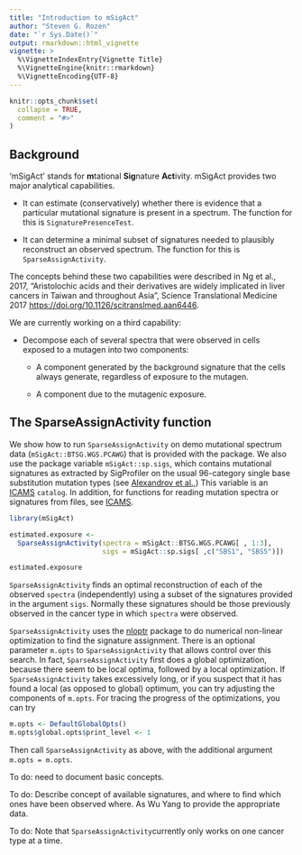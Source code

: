 ```yaml
---
title: "Introduction to mSigAct"
author: "Steven G. Rozen"
date: "`r Sys.Date()`"
output: rmarkdown::html_vignette
vignette: >
  %\VignetteIndexEntry{Vignette Title}
  %\VignetteEngine{knitr::rmarkdown}
  %\VignetteEncoding{UTF-8}
---
```


```r
knitr::opts_chunk$set(
  collapse = TRUE,
  comment = "#>"
)
```

## Background

'mSigAct' stands for **m**tational **Sig**nature
**Act**ivity. 
mSigAct provides two major analytical capabilities. 

* It can estimate (conservatively) whether there is evidence
    that a particular mutational signature is present in a spectrum.
    The function for this is `SignaturePresenceTest`.
    
* It can
    determine a minimal subset of signatures needed to plausibly reconstruct an
    observed spectrum. The function for this is `SparseAssignActivity`.
    
The concepts behind these two capabilities were
described in Ng et al., 2017, "Aristolochic acids and their derivatives are widely 
implicated in liver cancers in Taiwan and throughout Asia", Science Translational Medicine 2017
<https://doi.org/10.1126/scitranslmed.aan6446>. 

We are currently working on a third capability:

* Decompose each of several spectra that were observed in
cells exposed to a mutagen into two components:

    + A component generated by the background signature
that the cells always generate,
regardless of exposure to the mutagen.

    + A component due to the mutagenic exposure.

## The SparseAssignActivity function

We show how to run `SparseAssignActivity` on demo 
mutational spectrum data 
(`mSigAct::BTSG.WGS.PCAWG`)
that is provided with the package. 
We also use the package variable `mSigAct::sp.sigs`,
which contains mutational signatures as extracted by
SigProfiler on the usual 96-category single base
substitution mutation types (see 
[Alexandrov et al.,](https://www.biorxiv.org/content/10.1101/322859v1))
This variable is an [ICAMS](https://github.com/steverozen/ICAMS/)
`catalog`. In addition, for functions for reading
mutation spectra or signatures from files, see 
[ICAMS](https://github.com/steverozen/ICAMS/).

```r
library(mSigAct)

estimated.exposure <- 
  SparseAssignActivity(spectra = mSigAct::BTSG.WGS.PCAWG[ , 1:3],
                       sigs = mSigAct::sp.sigs[ ,c("SBS1", "SBS5")])

estimated.exposure
```
`SparseAssignActivity` finds an optimal reconstruction of 
each of the observed `spectra` (independently) using a subset of
the signatures provided in the argument `sigs`. 
Normally these signatures should be those previously observed in
the cancer type in which `spectra` were observed.

`SparseAssignActivity` uses the
[nloptr](https://CRAN.R-project.org/package=nloptr)
package to do numerical non-linear
optimization to find the signature assignment. There is
an optional parameter `m.opts` to `SparseAssignActivity` that
allows control over this search. In fact,
`SparseAssignActivity` first does a global
optimization, because there seem to be local 
optima, followed by  a local optimization.
If `SparseAssignActivity` 
takes excessively long, or if you suspect that it has found
a local (as opposed to global) optimum, you can
try adjusting the components of `m.opts`.
For tracing the progress of the optimizations, you can try

```r
m.opts <- DefaultGlobalOpts()
m.opts$global.opts$print_level <- 1
```

Then call `SparseAssignActivity` as above, with the additional
argument `m.opts = m.opts`.


To do: need to document basic concepts.

To do: Describe concept of available signatures, and where to find 
which ones have been observed where. As Wu Yang to provide the appropriate
data.

To do: Note that `SparseAssignActivity`currently only works on one
cancer type at a time.
